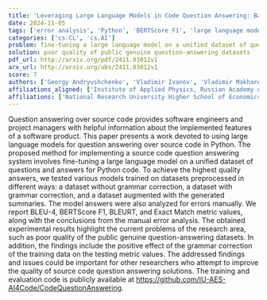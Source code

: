 ```yaml
---
title: 'Leveraging Large Language Models in Code Question Answering: Baselines and Issues'
date: 2024-11-05
tags: ['error analysis', 'Python', 'BERTScore F1', 'large language models', 'question answering', 'BLEU-4', 'dataset preprocessing', 'Exact Match', 'source code', 'grammar correction', 'BLEURT']
categories: ['cs.CL', 'cs.AI']
problem: fine-tuning a large language model on a unified dataset of questions and answers for Python code
solution: poor quality of public genuine question-answering datasets
pdf_url: http://arxiv.org/pdf/2411.03012v1
arx_url: http://arxiv.org/abs/2411.03012v1
score: 7
authors: ['Georgy Andryushchenko', 'Vladimir Ivanov', 'Vladimir Makharev', 'Elizaveta Tukhtina', 'Aidar Valeev']
affiliations_aligned: ['Institute of Applied Physics, Russian Academy of Sciences', 'Moscow Institute of Physics and Technology', 'Kazan Federal University', 'National Research University Higher School of Economics', 'Kazan Federal University']
affiliations: ['National Research University Higher School of Economics', 'Institute of Applied Physics, Russian Academy of Sciences', 'Moscow Institute of Physics and Technology', 'Kazan Federal University']
---
```



Question answering over source code provides software engineers and project managers with helpful information about the implemented features of a software product. This paper presents a work devoted to using large language models for question answering over source code in Python. The proposed method for implementing a source code question answering system involves fine-tuning a large language model on a unified dataset of questions and answers for Python code. To achieve the highest quality answers, we tested various models trained on datasets preprocessed in different ways: a dataset without grammar correction, a dataset with grammar correction, and a dataset augmented with the generated summaries. The model answers were also analyzed for errors manually. We report BLEU-4, BERTScore F1, BLEURT, and Exact Match metric values, along with the conclusions from the manual error analysis. The obtained experimental results highlight the current problems of the research area, such as poor quality of the public genuine question-answering datasets. In addition, the findings include the positive effect of the grammar correction of the training data on the testing metric values. The addressed findings and issues could be important for other researchers who attempt to improve the quality of source code question answering solutions. The training and evaluation code is publicly available at https://github.com/IU-AES-AI4Code/CodeQuestionAnswering.